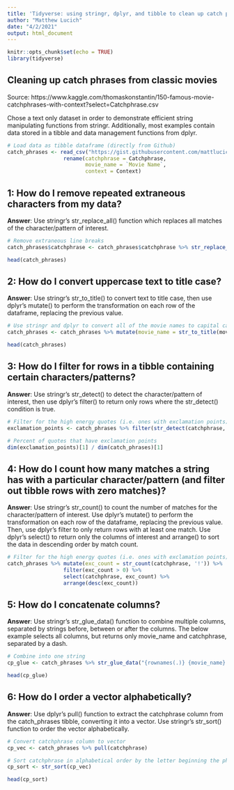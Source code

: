 ```yaml
---
title: 'Tidyverse: using stringr, dplyr, and tibble to clean up catch phrases'
author: "Matthew Lucich"
date: "4/2/2021"
output: html_document
---
```


```r
knitr::opts_chunk$set(echo = TRUE)
library(tidyverse)
```

## Cleaning up catch phrases from classic movies

Source: https://www.kaggle.com/thomaskonstantin/150-famous-movie-catchphrases-with-context?select=Catchphrase.csv 

Chose a text only dataset in order to demonstrate efficient string manipulating functions from stringr. Additionally, most examples contain data stored in a tibble and data management functions from dplyr.

```r

# Load data as tibble dataframe (directly from Github)
catch_phrases <- read_csv("https://gist.githubusercontent.com/mattlucich/afc4b9c362e303c1f6ba8880877f0b60/raw/a08a96361705b00c4ee8f4ec0b3d324f864ae419/catchphrase.csv") %>%
                  rename(catchphrase = Catchphrase, 
                         movie_name = `Movie Name`,
                         context = Context)

```


## 1: How do I remove repeated extraneous characters from my data?

**Answer**: Use stringr's str_replace_all() function which replaces all matches of the character/pattern of interest.

```r

# Remove extraneous line breaks
catch_phrases$catchphrase <- catch_phrases$catchphrase %>% str_replace_all("\n" , "")

head(catch_phrases)

```


## 2: How do I convert uppercase text to title case?

**Answer**: Use stringr's str_to_title() to convert text to title case, then use dplyr's mutate() to perform the transformation on each row of the dataframe, replacing the previous value.

```r

# Use stringr and dplyr to convert all of the movie names to capital case
catch_phrases <- catch_phrases %>% mutate(movie_name = str_to_title(movie_name))

head(catch_phrases)

```
 
 
## 3: How do I filter for rows in a tibble containing certain characters/patterns?

**Answer**: Use stringr's str_detect() to detect the character/pattern of interest, then use dplyr's filter() to return only rows where the str_detect() condition is true.

```r

# Filter for the high energy quotes (i.e. ones with exclamation points)
exclamation_points <- catch_phrases %>% filter(str_detect(catchphrase, '!') )

# Percent of quotes that have exclamation points
dim(exclamation_points)[1] / dim(catch_phrases)[1]

```


## 4: How do I count how many matches a string has with a particular character/pattern (and filter out tibble rows with zero matches)?

**Answer**: Use stringr's str_count() to count the number of matches for the character/pattern of interest. Use dplyr's mutate() to perform the transformation on each row of the dataframe, replacing the previous value. Then, use dplyr's filter to only return rows with at least one match. Use dplyr's select() to return only the columns of interest and arrange() to sort the data in descending order by match count.

```r

# Filter for the high energy quotes (i.e. ones with exclamation points)
catch_phrases %>% mutate(exc_count = str_count(catchphrase, '!')) %>% 
                  filter(exc_count > 0) %>% 
                  select(catchphrase, exc_count) %>%
                  arrange(desc(exc_count))

```


## 5: How do I concatenate columns?

**Answer**: Use stringr's str_glue_data() function to combine multiple columns, separated by strings before, between or after the columns. The below example selects all columns, but returns only movie_name and catchphrase, separated by a dash.

```r

# Combine into one string
cp_glue <- catch_phrases %>% str_glue_data("{rownames(.)} {movie_name} - {catchphrase}")

head(cp_glue)

```


## 6: How do I order a vector alphabetically?

**Answer**: Use dplyr's pull() function to extract the catchphrase column from the catch_phrases tibble, converting it into a vector. Use stringr's str_sort() function to order the vector alphabetically.

```r

# Convert catchphrase column to vector
cp_vec <- catch_phrases %>% pull(catchphrase)

# Sort catchphrase in alphabetical order by the letter beginning the phrase
cp_sort <- str_sort(cp_vec)

head(cp_sort)

```

